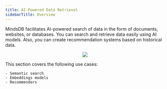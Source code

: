```yaml
---
title: AI-Powered Data Retrieval
sidebarTitle: Overview
---
```


MindsDB facilitates AI-powered search of data in the form of documents, websites, or databases. You can search and retrieve data easily using AI models. Also, you can create recommendation systems based on historical data.

<p align="center">
  <img src="/assets/use_cases/aipowered_data_retrieval.jpg" />
</p>

This section covers the following use cases:
    
    - Semantic search
    - Embeddings models
    - Recommenders
